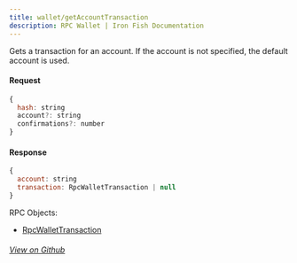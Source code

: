```yaml
---
title: wallet/getAccountTransaction
description: RPC Wallet | Iron Fish Documentation
---
```


Gets a transaction for an account. If the account is not specified, the default account is used.

#### Request

```js
{
  hash: string
  account?: string
  confirmations?: number
}
```

#### Response

```js
{
  account: string
  transaction: RpcWalletTransaction | null
}
```

RPC Objects: 
- [RpcWalletTransaction](/developers/documentation/rpc/objects/rpcWalletTransaction)


###### [View on Github](https://github.com/iron-fish/ironfish/blob/master/ironfish/src/rpc/routes/wallet/getAccountTransaction.ts)
